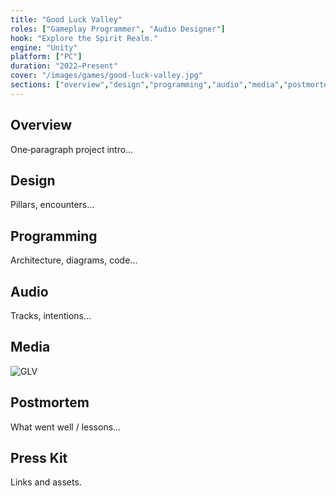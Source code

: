 ```yaml
---
title: "Good Luck Valley"
roles: ["Gameplay Programmer", "Audio Designer"]
hook: "Explore the Spirit Realm."
engine: "Unity"
platform: ["PC"]
duration: "2022—Present"
cover: "/images/games/good-luck-valley.jpg"
sections: ["overview","design","programming","audio","media","postmortem","presskit"]
---
```


## Overview
One‑paragraph project intro…

## Design
Pillars, encounters…

## Programming
Architecture, diagrams, code…

## Audio
Tracks, intentions…

## Media
<Image src="/images/games/good-luck-valley.jpg" alt="GLV" width={1600} height={900} />

## Postmortem
What went well / lessons…

## Press Kit
Links and assets.